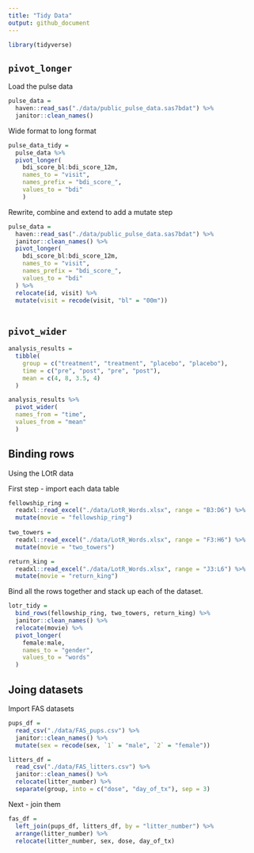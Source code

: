 ```yaml
---
title: "Tidy Data"
output: github_document
---
```


```r
library(tidyverse)
```

## `pivot_longer`

Load the pulse data

```r
pulse_data =
  haven::read_sas("./data/public_pulse_data.sas7bdat") %>% 
  janitor::clean_names() 
```

Wide format to long format 

```r
pulse_data_tidy = 
  pulse_data %>% 
  pivot_longer(
    bdi_score_bl:bdi_score_12m,
    names_to = "visit",
    names_prefix = "bdi_score_",
    values_to = "bdi"
    )
```

Rewrite, combine and extend to add a mutate step 

```r
pulse_data =
  haven::read_sas("./data/public_pulse_data.sas7bdat") %>% 
  janitor::clean_names() %>%  
  pivot_longer(
    bdi_score_bl:bdi_score_12m,
    names_to = "visit",
    names_prefix = "bdi_score_",
    values_to = "bdi"
  ) %>% 
  relocate(id, visit) %>% 
  mutate(visit = recode(visit, "bl" = "00m"))
  
```

## `pivot_wider`

```r
analysis_results = 
  tibble(
    group = c("treatment", "treatment", "placebo", "placebo"),
    time = c("pre", "post", "pre", "post"),
    mean = c(4, 8, 3.5, 4)
  )

analysis_results %>%
  pivot_wider(
  names_from = "time", 
  values_from = "mean"
  )

```

## Binding rows 

Using the LOtR data 

First step - import each data table 

```r
fellowship_ring = 
  readxl::read_excel("./data/LotR_Words.xlsx", range = "B3:D6") %>% 
  mutate(movie = "fellowship_ring")
  
two_towers = 
  readxl::read_excel("./data/LotR_Words.xlsx", range = "F3:H6") %>% 
  mutate(movie = "two_towers")

return_king = 
  readxl::read_excel("./data/LotR_Words.xlsx", range = "J3:L6") %>% 
  mutate(movie = "return_king")
```

Bind all the rows together and stack up each of the dataset. 

```r
lotr_tidy = 
  bind_rows(fellowship_ring, two_towers, return_king) %>% 
  janitor::clean_names() %>% 
  relocate(movie) %>% 
  pivot_longer(
    female:male,
    names_to = "gender",
    values_to = "words"
  )
```

## Joing datasets 

Import FAS datasets 

```r
pups_df = 
  read_csv("./data/FAS_pups.csv") %>% 
  janitor::clean_names() %>% 
  mutate(sex = recode(sex, `1` = "male", `2` = "female"))

litters_df = 
  read_csv("./data/FAS_litters.csv") %>% 
  janitor::clean_names() %>% 
  relocate(litter_number) %>% 
  separate(group, into = c("dose", "day_of_tx"), sep = 3)
```

Next - join them 

```r
fas_df = 
  left_join(pups_df, litters_df, by = "litter_number") %>% 
  arrange(litter_number) %>% 
  relocate(litter_number, sex, dose, day_of_tx)
```


